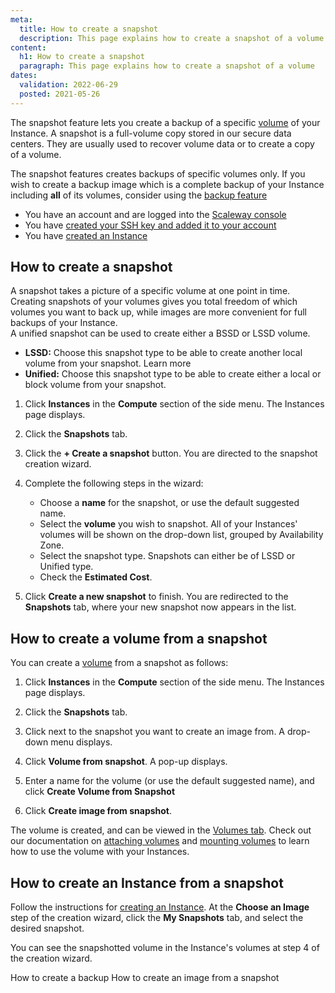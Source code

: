 ```yaml
---
meta:
  title: How to create a snapshot
  description: This page explains how to create a snapshot of a volume
content:
  h1: How to create a snapshot
  paragraph: This page explains how to create a snapshot of a volume
dates:
  validation: 2022-06-29
  posted: 2021-05-26 
---
```


The snapshot feature lets you create a backup of a specific [volume](/compute/instances/concepts/#volumes) of your Instance. A snapshot is a full-volume copy stored in our secure data centers. They are usually used to recover volume data or to create a copy of a volume.

<Message type="note">

The snapshot features creates backups of specific volumes only. If you wish to create a backup image which is a complete backup of your Instance including **all** of its volumes, consider using the [backup feature](/compute/instances/how-to/create-a-backup)

</Message>

<Message type="requirement">

  - You have an account and are logged into the [Scaleway console](https://console.scaleway.com)
  - You have [created your SSH key and added it to your account](/console/my-project/how-to/create-ssh-key/)
  - You have [created an Instance](/compute/instances/how-to/create-an-instance)

</Message>

## How to create a snapshot

A snapshot takes a picture of a specific volume at one point in time. Creating snapshots of your volumes gives you total freedom of which volumes you want to back up, while images are more convenient for full backups of your Instance.  
A unified snapshot can be used to create either a BSSD or LSSD volume.

* **LSSD:** Choose this snapshot type to be able to create another local volume from your snapshot. Learn more
* **Unified:** Choose this snapshot type to be able to create either a local or block volume from your snapshot.

1. Click **Instances** in the **Compute** section of the side menu. The Instances page displays.

2. Click the **Snapshots** tab.

  <Lightbox src="scaleway-create-a-snapshot.webp" alt="" />

3. Click the **+ Create a snapshot** button. You are directed to the snapshot creation wizard.

4. Complete the following steps in the wizard: 
    - Choose a **name** for the snapshot, or use the default suggested name.
    - Select the **volume** you wish to snapshot. All of your Instances' volumes will be shown on the drop-down list, grouped by Availability Zone.
    - Select the snapshot type. Snapshots can either be of LSSD or Unified type.
    - Check the **Estimated Cost**.

5. Click **Create a new snapshot** to finish. You are redirected to the **Snapshots** tab, where your new snapshot now appears in the list.

## How to create a volume from a snapshot

You can create a [volume](/compute/instances/concepts/#volume) from a snapshot as follows:

1. Click **Instances** in the **Compute** section of the side menu. The Instances page displays.

2. Click the **Snapshots** tab.

3. Click <Icon name="more" /> next to the snapshot you want to create an image from. A drop-down menu displays.

4. Click **Volume from snapshot**. A pop-up displays.

  <Lightbox src="scaleway-volume-from-snapshot.webp" alt="" />

5. Enter a name for the volume (or use the default suggested name), and click **Create Volume from Snapshot**

6. Click **Create image from snapshot**. 

The volume is created, and can be viewed in the [Volumes tab](https://console.scaleway.com/instance/volumes). Check out our documentation on [attaching volumes](/storage/block/how-to/attach-a-volume) and [mounting volumes](/storage/block/how-to/mount-and-use-volume) to learn how to use the volume with your Instances.

## How to create an Instance from a snapshot

Follow the instructions for [creating an Instance](/compute/instances/how-to/create-an-instance). At the **Choose an Image** step of the creation wizard, click the **My Snapshots** tab, and select the desired snapshot.

<Lightbox src="scaleway-create-from-snapshot.webp" alt="" />

You can see the snapshotted volume in the Instance's volumes at step 4 of the creation wizard.

  <Navigation title="See Also">
  <PreviousButton to="/compute/instances/how-to/create-a-backup/">How to create a backup</PreviousButton>
  <NextButton to="/compute/instances/how-to/create-image-from-snapshot/">How to create an image from a snapshot</NextButton>
</Navigation>
